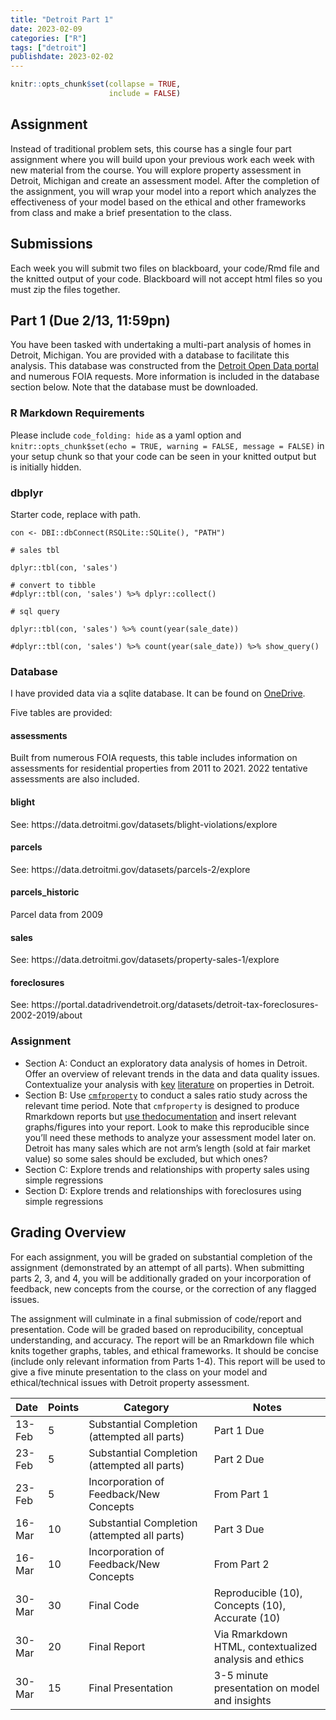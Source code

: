 ```yaml
---
title: "Detroit Part 1"
date: 2023-02-09
categories: ["R"]
tags: ["detroit"]
publishdate: 2023-02-02
---
```


```r
knitr::opts_chunk$set(collapse = TRUE,
                      include = FALSE)
```

## Assignment

Instead of traditional problem sets, this course has a single four part assignment where you will build upon your previous work each week with new material from the course. You will explore property assessment in Detroit, Michigan and create an assessment model. After the completion of the assignment, you will wrap your model into a report which analyzes the effectiveness of your model based on the ethical and other frameworks from class and make a brief presentation to the class.

## Submissions

Each week you will submit two files on blackboard, your code/Rmd file and the knitted output of your code. Blackboard will not accept html files so you must zip the files together.

## Part 1 (Due 2/13, 11:59pn)

You have been tasked with undertaking a multi-part analysis of homes in Detroit, Michigan. You are provided with a database to facilitate this analysis. This database was constructed from the [Detroit Open Data portal](https://data.detroitmi.gov) and numerous FOIA requests. More information is included in the database section below. Note that the database must be downloaded.


### R Markdown Requirements

Please include `code_folding: hide` as a yaml option and `knitr::opts_chunk$set(echo = TRUE, warning = FALSE, message = FALSE)` in your setup chunk so that your code can be seen in your knitted output but is initially hidden.


### dbplyr

Starter code, replace with path.

```{}
con <- DBI::dbConnect(RSQLite::SQLite(), "PATH")

# sales tbl

dplyr::tbl(con, 'sales')

# convert to tibble
#dplyr::tbl(con, 'sales') %>% dplyr::collect()

# sql query

dplyr::tbl(con, 'sales') %>% count(year(sale_date))

#dplyr::tbl(con, 'sales') %>% count(year(sale_date)) %>% show_query()
```

### Database

I have provided data via a sqlite database. It can be found on [OneDrive](https://uic365-my.sharepoint.com/:u:/g/personal/erhlango_uic_edu/EaeVtM_p_eVEjzAHixZ5YrQBAUpI2nPtvgXcpYoJr1ZT3Q?e=RqbF0h).

Five tables are provided:

#### assessments

Built from numerous FOIA requests, this table includes information on assessments for residential properties from 2011 to 2021. 2022 tentative assessments are also included.

#### blight

See: https://data.detroitmi.gov/datasets/blight-violations/explore

#### parcels

See: https://data.detroitmi.gov/datasets/parcels-2/explore

#### parcels_historic

Parcel data from 2009

#### sales

See: https://data.detroitmi.gov/datasets/property-sales-1/explore

#### foreclosures

See: https://portal.datadrivendetroit.org/datasets/detroit-tax-foreclosures-2002-2019/about

### Assignment


- Section A: Conduct an exploratory data analysis of homes in Detroit. Offer an overview of relevant trends in the data and data quality issues. Contextualize your analysis with [key](https://scholarship.law.uci.edu/ucilr/vol9/iss4/3/) [literature](https://harris.uchicago.edu/files/evalrespropertytaxasdetroit20162018.pdf) on properties in Detroit.
- Section B: Use [`cmfproperty`](https://erhla.github.io/cmfproperty/index.html) to conduct a sales ratio study across the relevant time period. Note that `cmfproperty` is designed to produce Rmarkdown reports but [use the](https://erhla.github.io/cmfproperty/articles/Figures.html)[documentation](https://erhla.github.io/cmfproperty/articles/cmfproperty.html) and insert relevant graphs/figures into your report. Look to make this reproducible since you'll need these methods to analyze your assessment model later on. Detroit has many sales which are not arm's length (sold at fair market value) so some sales should be excluded, but which ones?
- Section C: Explore trends and relationships with property sales using simple regressions
- Section D: Explore trends and relationships with foreclosures using simple regressions

## Grading Overview

For each assignment, you will be graded on substantial completion of the assignment (demonstrated by an attempt of all parts). When submitting parts 2, 3, and 4, you will be additionally graded on your incorporation of feedback, new concepts from the course, or the correction of any flagged issues.

The assignment will culminate in a final submission of code/report and presentation. Code will be graded based on reproducibility, conceptual understanding, and accuracy. The report will be an Rmarkdown file which knits together graphs, tables, and ethical frameworks. It should be concise (include only relevant information from Parts 1-4). This report will be used to give a five minute presentation to the class on your model and ethical/technical issues with Detroit property assessment.

| Date   | Points | Category                                     | Notes                                                                           |
|-----------|-----------|----------------------------------------------|-------------------------------------------|
| 13-Feb | 5      | Substantial Completion (attempted all parts) | Part 1 Due                                                                      |
| 23-Feb | 5      | Substantial Completion (attempted all parts) | Part 2 Due                                                                      |
| 23-Feb | 5      | Incorporation of Feedback/New Concepts       | From Part 1                                                                     |                                                         |
| 16-Mar | 10      | Substantial Completion (attempted all parts) | Part 3 Due                                                                      |
| 16-Mar | 10      | Incorporation of Feedback/New Concepts       | From Part 2                                                                     |
| 30-Mar | 30     | Final Code                                   | Reproducible (10), Concepts (10), Accurate (10)                                 |
| 30-Mar | 20     | Final Report                                 | Via Rmarkdown HTML, contextualized analysis and ethics |
| 30-Mar | 15     | Final Presentation                           | 3-5 minute presentation on model and insights                                     |
